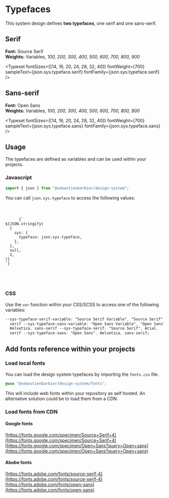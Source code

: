 

<Meta title="Design System/Typefaces" />

# Typefaces

This system design defines **two typefaces**, one serif and one sans-serif.

## Serif

**Font:** Source Serif  
**Weights:** Variables, _100, 200, 300, 400, 500, 600, 700, 800, 900_

<Typeset
  fontSizes={[14, 16, 20, 24, 28, 32, 40]}
  fontWeight={700}
  sampleText={json.sys.typeface.serif}
  fontFamily={json.sys.typeface.serif}
/>

## Sans-serif

**Font:** Open Sans  
**Weights:** Variables, _100, 200, 300, 400, 500, 600, 700, 800, 900_

<Typeset
  fontSizes={[14, 16, 20, 24, 28, 32, 40]}
  fontWeight={700}
  sampleText={json.sys.typeface.sans}
  fontFamily={json.sys.typeface.sans}
/>

## Usage

The typefaces are defined as variables and can be used within your projects.

### Javascript

```js
import { json } from "@sebastienbarbier/design-system";
```

You can call `json.sys.typeface` to access the following values:

<div style={{ paddingBottom: "30px" }}>
  <code>
    <pre style={{ fontSize: "0.8em" }}>
      {`
${JSON.stringify(
  {
    sys: {
      typeface: json.sys.typeface,
    },
  },
  null,
  2,
)}
`}
    </pre>
  </code>
</div>

### CSS

Use the `var` function within your CSS/SCSS to access one of the following variables:

```css
--sys-typeface-serif-variable: "Source Serif Variable", "Source Serif", Arial,
  serif --sys-typeface-sans-variable: "Open Sans Variable", "Open Sans",
  Helvetica, sans-serif --sys-typeface-serif: "Source Serif", Arial,
  serif --sys-typeface-sans: "Open Sans", Helvetica, sans-serif;
```

## Add fonts reference within your projects

### Load local fonts

You can load the design system typefaces by importing the `fonts.css` file.

```scss
@use "@sebastienbarbier/design-system/fonts";
```

This will include web fonts within your repository as self hosted. An alternative solution could be to load them from a CDN.

### Load fonts from CDN

#### Google fonts

[https://fonts.google.com/specimen/Source+Serif+4](https://fonts.google.com/specimen/Source+Serif+4)  
[https://fonts.google.com/specimen/Open+Sans?query=Open+sans](https://fonts.google.com/specimen/Open+Sans?query=Open+sans)

#### Abobe fonts

[https://fonts.adobe.com/fonts/source-serif-4](https://fonts.adobe.com/fonts/source-serif-4)  
[https://fonts.adobe.com/fonts/open-sans](https://fonts.adobe.com/fonts/open-sans)
